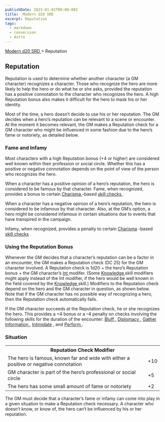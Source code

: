 ```yaml
---
publishDate: 2023-01-02T00:00:00Z
title:  Modern d20 SRD 
excerpt: Reputation
tags:
  - markdown
  - conversion
  - Astro
---
```


[ Modern d20 SRD ](/#modernD20) > Reputation

##  Reputation

Reputation is used to determine whether another character (a GM character)
recognizes a character. Those who recognize the hero are more likely to help
the hero or do what he or she asks, provided the reputation has a positive
connotation to the character who recognizes the hero. A high Reputation bonus
also makes it difficult for the hero to mask his or her identity.

Most of the time, a hero doesn’t decide to use his or her reputation. The GM
decides when a hero’s reputation can be relevant to a scene or encounter. At
the moment it becomes relevant, the GM makes a Reputation check for a GM
character who might be influenced in some fashion due to the hero’s fame or
notoriety, as detailed below.

###  Fame and Infamy

Most characters with a high Reputation bonus (+4 or higher) are considered
well known within their profession or social circle. Whether this has a
positive or negative connotation depends on the point of view of the person
who recognizes the hero.

When a character has a positive opinion of a hero’s reputation, the hero is
considered to be famous by that character. Fame, when recognized, provides a
bonus to certain [ Charisma ](modern-d20-srd-basics-ability-scores) -based [skill checks ](modern-d20-srd-skills-skill-basics-php#skill-check-index) .

When a character has a negative opinion of a hero’s reputation, the hero is
considered to be infamous by that character. Also, at the GM’s option, a hero
might be considered infamous in certain situations due to events that have
transpired in the campaign.

Infamy, when recognized, provides a penalty to certain [ Charisma](modern-d20-srd-basics-ability-scores) -based [ skill checks](modern-d20-srd-skills-skill-basics-php#skill-check-index) .

###  Using the Reputation Bonus

Whenever the GM decides that a character’s reputation can be a factor in an
encounter, the GM makes a Reputation check (DC 25) for the GM character
involved. A Reputation check is 1d20 + the hero’s Reputation bonus + the GM
character’s [ Int ](modern-d20-srd-basics-ability-scores) modifer. (Some [Knowledge ](modern-d20-srd-skills-knowledge) skill modifiers might apply
instead of the Int modifier, if the hero would be well known in the field
covered by the [ Knowledge ](modern-d20-srd-skills-knowledge) skill.)
Modifiers to the Reputation check depend on the hero and the GM character in
question, as shown below. Note that if the GM character has no possible way of
recognizing a hero, then the Reputation check automatically fails.

If the GM character succeeds at the Reputation check, he or she recognizes the
hero. This provides a +4 bonus or a –4 penalty on checks involving the
following skills for the duration of the encounter: [ Bluff ](modern-d20-srd-skills-bluff) , [ Diplomacy ](modern-d20-srd-skills-diplomacy) , [ Gather Information ](modern-d20-srd-skills-gather-information) , [ Intimidate](modern-d20-srd-skills-intimidate) , and [ Perform ](modern-d20-srd-skills-perform) .

###  Situation


<table> <tr> <th colspan="2"> Reputation Check Modifier </th> </tr> <tr> <td> The hero is famous, known far and wide with either a positive or negative connotation </td> <td> +10 </td> </tr> <tr class="shaded"> <td> GM character is part of the hero’s professional or social circle </td> <td> +5 </td> </tr> <tr> <td> The hero has some small amount of fame or notoriety </td> <td> +2 </td> </tr> </table>


The GM must decide that a character’s fame or infamy can come into play in a
given situation to make a Reputation check necessary. A character who doesn’t
know, or know of, the hero can’t be influenced by his or her reputation.

